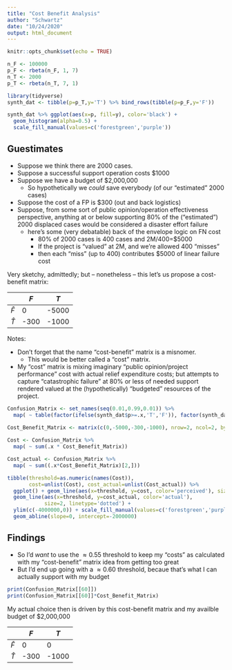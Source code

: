 ```yaml
---
title: "Cost Benefit Analysis"
author: "Schwartz"
date: "10/24/2020"
output: html_document
---
```


```r
knitr::opts_chunk$set(echo = TRUE)
```


```r
n_F <- 100000
p_F <- rbeta(n_F, 1, 7)
n_T <- 2000
p_T <- rbeta(n_T, 7, 1)

library(tidyverse)
synth_dat <- tibble(p=p_T,y='T') %>% bind_rows(tibble(p=p_F,y='F'))

synth_dat %>% ggplot(aes(x=p, fill=y), color='black') + 
  geom_histogram(alpha=0.5) +
  scale_fill_manual(values=c('forestgreen','purple')) 

```

## Guestimates

- Suppose we think there are 2000 cases.
- Suppose a successful support operation costs $1000
- Suppose we have a budget of $2,000,000
  - So hypothetically we *could* save everybody (of our "estimated" 2000 cases)
- Suppose the cost of a FP is $300 (out and back logistics)
- Suppose, from some sort of public opinion/operation effectiveness 
  perspective, anything at or below supporting 80% of the ("estimated")
  2000 displaced cases would be considered a disaster effort failure 
  - here's some (very debatable) back of the envelope logic on FN cost
    - 80% of 2000 cases is 400 cases and 2M/400=$5000
    - If the project is "valued" at 2M, and we're allowed 400 "misses"
    - then each "miss" (up to 400) contributes $5000 of linear failure cost

Very sketchy, admittedly; but -- nonetheless -- 
this let's us propose a cost-benefit matrix:

|        | $F$ | $T$ |
|--------|-----|-----|
|$\hat F$|  0  |-5000|
|$\hat T$|-300 |-1000|

Notes: 

- Don't forget that the name "cost-benefit" matrix is a misnomer.
  - This would be better called a "cost" matrix.
- My "cost" matrix is mixing imaginary "public opinion/project performance"
  cost with actual relief expenditure costs; but attempts to capture
  "catastrophic failure" at 80% or less of needed support rendered valued at
  the (hypothetically) "budgeted" resources of the project.

```r

Confusion_Matrix <- set_names(seq(0.01,0.99,0.01)) %>% 
  map( ~ table(factor(ifelse(synth_dat$p>=.x,'T','F')), factor(synth_dat$y)))

Cost_Benefit_Matrix <- matrix(c(0,-5000,-300,-1000), nrow=2, ncol=2, byrow=TRUE)
  
Cost <- Confusion_Matrix %>%
  map( ~ sum(.x * Cost_Benefit_Matrix))

Cost_actual <- Confusion_Matrix %>%
  map( ~ sum((.x*Cost_Benefit_Matrix)[2,]))

tibble(threshold=as.numeric(names(Cost)), 
       cost=unlist(Cost), cost_actual=unlist(Cost_actual)) %>%
  ggplot() + geom_line(aes(x=threshold, y=cost, color='perceived'), size=3) +
  geom_line(aes(x=threshold, y=cost_actual, color='actual'), 
            size=2, linetype='dotted') +
  ylim(c(-4000000,0)) + scale_fill_manual(values=c('forestgreen','purple')) +
  geom_abline(slope=0, intercept=-2000000)
```

## Findings

- So I'd *want* to use the $\approx 0.55$ threshold to keep my "costs" 
as calculated with my "cost-benefit" matrix idea from getting too great
- But I'd end up going with a $\approx 0.60$ threshold, becaue that's what I can actually
support with my budget

```r
print(Confusion_Matrix[[60]])
print(Confusion_Matrix[[60]]*Cost_Benefit_Matrix)
```

My actual choice then is driven by this cost-benefit matrix and my 
availble budget of $2,000,000

|        | $F$ | $T$ |
|--------|-----|-----|
|$\hat F$|  0  |  0  |
|$\hat T$|-300 |-1000|

